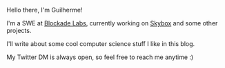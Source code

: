 Hello there, I'm Guilherme!

I'm a SWE at [Blockade Labs](https://twitter.com/BlockadeLabs), currently working on [Skybox](https://skybox.blockadelabs.com/) and some other projects.

I'll write about some cool computer science stuff I like in this blog.

My Twitter DM is always open, so feel free to reach me anytime :)
